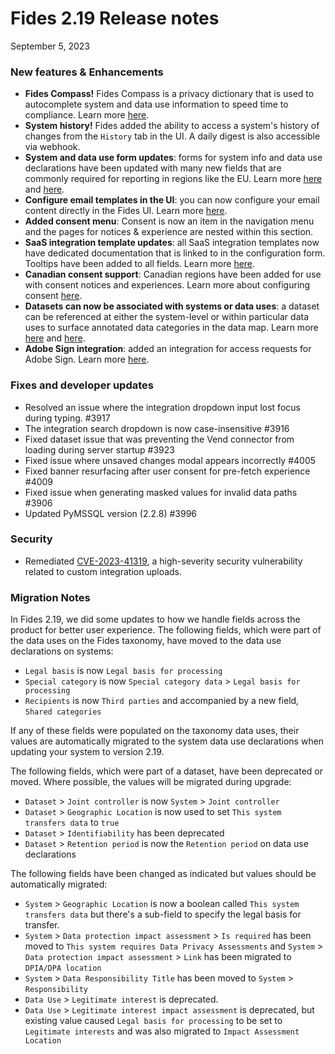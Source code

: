 # Fides 2.19 Release notes
September 5, 2023

### New features & Enhancements
- **Fides Compass!** Fides Compass is a privacy dictionary that is used to autocomplete system and data use information to speed time to compliance. Learn more [here](/docs/docs/tutorials/data-mapping-dictionary).
- **System history!** Fides added the ability to access a system's history of changes from the `History` tab in the UI. A daily digest is also accessible via webhook.
- **System and data use form updates**: forms for system info and data use declarations have been updated with many new fields that are commonly required for reporting in regions like the EU. Learn more [here](/docs/docs/tutorials/data-mapping-adding-systems-manually) and [here](/docs/docs/tutorials/data-mapping-data-uses).
- **Configure email templates in the UI**: you can now configure your email content directly in the Fides UI. Learn more [here](/docs/user-guides/privacy-requests/configure-email).
- **Added consent menu**: Consent is now an item in the navigation menu and the pages for notices & experience are nested within this section.
- **SaaS integration template updates**: all SaaS integration templates now have dedicated documentation that is linked to in the configuration form. Tooltips have been added to all fields. Learn more [here](/docs/user-guides/integrations/saas-integrations).
- **Canadian consent support**: Canadian regions have been added for use with consent notices and experiences. Learn more about configuring consent [here](/docs/docs/tutorials/consent-management-configuration).
- **Datasets can now be associated with systems or data uses**: a dataset can be referenced at either the system-level or within particular data uses to surface annotated data categories in the data map.  Learn more [here](/docs/docs/tutorials/data-mapping-adding-systems-manually) and [here](/docs/docs/tutorials/data-mapping-data-uses).
- **Adobe Sign integration**: added an integration for access requests for Adobe Sign.  Learn more [here](/docs/user-guides/integrations/saas-integrations/adobe-sign).


### Fixes and developer updates
- Resolved an issue where the integration dropdown input lost focus during typing. #3917
- The integration search dropdown is now case-insensitive #3916
- Fixed dataset issue that was preventing the Vend connector from loading during server startup #3923
- Fixed issue where unsaved changes modal appears incorrectly #4005
- Fixed banner resurfacing after user consent for pre-fetch experience #4009
- Fixed issue when generating masked values for invalid data paths #3906
- Updated PyMSSQL version (2.2.8) #3996

### Security
- Remediated [CVE-2023-41319](https://github.com/ethyca/fides/security/advisories/GHSA-p6p2-qq95-vq5h), a high-severity security vulnerability related to custom integration uploads.

### Migration Notes
In Fides 2.19, we did some updates to how we handle fields across the product for better user experience. 
The following fields, which were part of the data uses on the Fides taxonomy, have moved to the data use declarations on systems:
- `Legal basis` is now `Legal basis for processing`
- `Special category` is now `Special category data` > `Legal basis for processing`
- `Recipients` is now `Third parties` and accompanied by a new field, `Shared categories`

If any of these fields were populated on the taxonomy data uses, their values are automatically migrated to the system data use declarations when updating your system to version 2.19.

The following fields, which were part of a dataset, have been deprecated or moved. Where possible, the values will be migrated during upgrade:
- `Dataset` > `Joint controller` is now `System` > `Joint controller`
- `Dataset` > `Geographic Location` is now used to set `This system transfers data` to `true`
- `Dataset` > `Identifiability` has been deprecated
- `Dataset` > `Retention period` is now the `Retention period` on data use declarations


The following fields have been changed as indicated but values should be automatically migrated:
- `System` > `Geographic Location` is now a boolean called `This system transfers data` but there's a sub-field to specify the legal basis for transfer.
- `System` > `Data protection impact assessment` > `Is required` has been moved to `This system requires Data Privacy Assessments` and `System` > `Data protection impact assessment` > `Link`  has been migrated to `DPIA/DPA location`
- `System` > `Data Responsibility Title` has been moved to `System` > `Responsibility`
- `Data Use` > `Legitimate interest` is deprecated.
- `Data Use` > `Legitimate interest impact assessment` is deprecated, but existing value caused `Legal basis for processing` to be set to `Legitimate interests` and was also migrated to `Impact Assessment Location`


